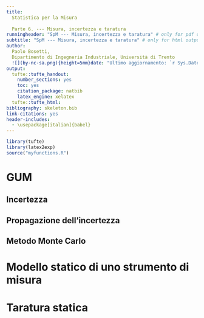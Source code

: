 ```yaml
---
title:
  Statistica per la Misura
  
  Parte 6. --- Misura, incertezza e taratura
runningheader: "SpM --- Misura, incertezza e taratura" # only for pdf output
subtitle: "SpM --- Misura, incertezza e taratura" # only for html output
author:
  Paolo Bosetti,
  Dipartimento di Ingegneria Industriale, Università di Trento 
  ![](by-nc-sa.png){height=5mm}date: "Ultimo aggiornamento: `r Sys.Date()`"
output:
  tufte::tufte_handout:
    number_sections: yes
    toc: yes
    citation_package: natbib
    latex_engine: xelatex
  tufte::tufte_html:
bibliography: skeleton.bib
link-citations: yes
header-includes:
  - \usepackage[italian]{babel}
---
```


```r
library(tufte)
library(latex2exp)
source("myfunctions.R")
```

# GUM

## Incertezza

## Propagazione dell'incertezza

## Metodo Monte Carlo

# Modello statico di uno strumento di misura

# Taratura statica

